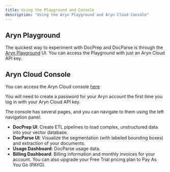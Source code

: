 ```yaml
---
title: Using the Playground and Console
description: "Using the Aryn Playground and Aryn Cloud Console"
---
```


## Aryn Playground

The quickest way to experiment with DocPrep and DocParse is through the [Aryn Playground](https://play.aryn.cloud) UI. You can access the Playground with just an Aryn Cloud API key.


## Aryn Cloud Console

You can access the Aryn Cloud console [here](https://console.aryn.cloud)

You will need to create a password for your Aryn account the first time you log in with your Aryn Cloud API key.

The console has several pages, and you can navigate to them using the left navigation panel:

* **DocPrep UI**: Create ETL pipelines to load complex, unstructured data into your vector database.
* **DocParse UI**: Visualize the segmentation (with labeled bounding boxes) and extraction of your documents.
* **Usage Dashboard**: DocParse usage data.
* **Billing Dashboard**: Billing information and monthly invoices for your account. You can also upgrade your Free Trial pricing plan to Pay As You Go (PAYG).